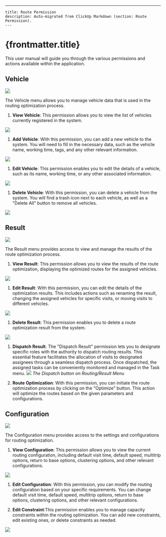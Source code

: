 ---
    title: Route Permission
    description: Auto-migrated from ClickUp Markdown (section: Route Permission).
    ---

# {frontmatter.title}

This user manual will guide you through the various permissions and actions available within the application.

## Vehicle

![](https://t3837933.p.clickup-attachments.com/t3837933/71d2bd61-8928-48d5-bce3-a82c060ccb9a/image.png)

The Vehicle menu allows you to manage vehicle data that is used in the routing optimization process.

1. **View Vehicle**: This permission allows you to view the list of vehicles currently registered in the system.

![](https://t3837933.p.clickup-attachments.com/t3837933/aeeb19b6-b855-453a-9e91-9cbb88fee645/image.png)

1. **Add Vehicle**: With this permission, you can add a new vehicle to the system. You will need to fill in the necessary data, such as the vehicle name, working time, tags, and any other relevant information.

![](https://t3837933.p.clickup-attachments.com/t3837933/f45f6a90-3609-43e5-bc47-89946b1a29d5/image.png)

1. **Edit Vehicle**: This permission enables you to edit the details of a vehicle, such as its name, working time, or any other associated information.

![](https://t3837933.p.clickup-attachments.com/t3837933/6618061f-de97-4437-a451-c0fd1d900c7f/image.png)

1. **Delete Vehicle**: With this permission, you can delete a vehicle from the system. You will find a trash icon next to each vehicle, as well as a "Delete All" button to remove all vehicles.

![](https://t3837933.p.clickup-attachments.com/t3837933/5d932c15-cd31-42d4-a232-6b3b0c46f02d/image.png)
## Result

![](https://t3837933.p.clickup-attachments.com/t3837933/09ff0640-8000-4e5a-980c-7bb010cd9397/image.png)

The Result menu provides access to view and manage the results of the route optimization process.

1. **View Result**: This permission allows you to view the results of the route optimization, displaying the optimized routes for the assigned vehicles.

![](https://t3837933.p.clickup-attachments.com/t3837933/e8acb966-e4b7-4b69-b6cb-2cea4e43271a/image.png)

1. **Edit Result**: With this permission, you can edit the details of the optimization results. This includes actions such as renaming the result, changing the assigned vehicles for specific visits, or moving visits to different vehicles.

![](https://t3837933.p.clickup-attachments.com/t3837933/c801b66a-5aa4-4734-b424-3d86ecc20d10/image.png)

1. **Delete Result**: This permission enables you to delete a route optimization result from the system.

![](https://t3837933.p.clickup-attachments.com/t3837933/5af2127e-2bef-4011-a69e-b71a065ba811/image.png)

1. **Dispatch Result**. The "Dispatch Result" permission lets you to designate specific roles with the authority to dispatch routing results. This essential feature facilitates the allocation of visits to designated assignees through a seamless dispatch process. Once dispatched, the assigned tasks can be conveniently monitored and managed in the Task menu.
![](https://t3837933.p.clickup-attachments.com/t3837933/ea1894d3-d8ce-421d-b4fc-4fc679c8d31d/image.png)
_The Dispatch button on Routing/Result Menu_

1. **Route Optimization**: With this permission, you can initiate the route optimization process by clicking on the "Optimize" button. This action will optimize the routes based on the given parameters and configurations.

## Configuration

![](https://t3837933.p.clickup-attachments.com/t3837933/3e7bb8b5-d60c-4990-9a51-3671ef94cac1/image.png)

The Configuration menu provides access to the settings and configurations for routing optimization.

1. **View Configuration**: This permission allows you to view the current routing configuration, including default visit time, default speed, multitrip options, return to base options, clustering options, and other relevant configurations.

![](https://t3837933.p.clickup-attachments.com/t3837933/3b18df25-1d62-4044-bc3f-7b2c99822945/image.png)

1. **Edit Configuration**: With this permission, you can modify the routing configuration based on your specific requirements. You can change default visit time, default speed, multitrip options, return to base options, clustering options, and other relevant configurations.

1. **Edit Constraint**:This permission enables you to manage capacity constraints within the routing optimization. You can add new constraints, edit existing ones, or delete constraints as needed.

![](https://t3837933.p.clickup-attachments.com/t3837933/e5b37ea0-eb89-490b-a785-146b55a28c4e/image.png)
